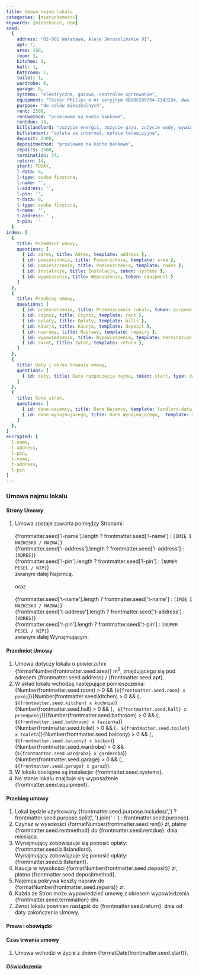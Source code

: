 ```yaml
---
title: Umowa najmu lokalu
categories: [nieruchomosci]
keywords: [mieszkanie, dom]
seed:
  {
    address: "02-001 Warszawa, Aleje Jerozolimskie 91",
    apt: 7,
    area: 100,
    room: 3,
    kitchen: 1,
    hall: 1,
    bathroom: 1,
    toilet: 1,
    wardrobe: 0,
    garage: 0,
    systems: "elektryczna, gazowa, centralne ogrzewanie",
    equipment: "Toster Philips o nr seryjnym XBSDCS89734-2342234, dwa fotele, kanapa",
    purpose: "do celów mieszkalnych",
    rent: 2300,
    rentmethod: "przelewem na konto bankowe",
    rentdue: 14,
    billslandlord: "zużycie energii, zużycie gazu, zużycie wody, wywóz śmieci",
    billstenant: "opłata za internet, opłata telewizyjna",
    deposit: 2300,
    depositmethod: "przelewem na konto bankowe",
    repairs: 2500,
    termination: 14,
    return: 14,
    start: TODAY,
    l-data: 0,
    l-type: osoba fizyczna,
    l-name: '',
    l-address: '',
    l-pin: '',
    t-data: 0,
    t-type: osoba fizyczna,
    t-name: '',
    t-address: '',
    t-pin: ''
  }
index: [
  {
    title: Przedmiot umowy, 
    questions: [
      { id: adres, title: Adres, template: address }, 
      { id: powierzchnia, title: Powierzchnia, template: area }, 
      { id: pomieszczenia, title: Pomieszczenia, template: rooms }, 
      { id: instalacje, title: Instalacje, token: systems }, 
      { id: wyposazenie, title: Wyposażenie, token: equipment }
    ]
  },
  {
    title: Przebieg umowy, 
    questions: [
      { id: przeznaczenie, title: Przeznaczenie lokalu, token: purpose },
      { id: czynsz, title: Czynsz, template: rent }, 
      { id: oplaty, title: Oplaty, template: bills }, 
      { id: kaucja, title: Kaucja, template: deposit },
      { id: naprawy, title: Naprawy, template: repairs }, 
      { id: wypowiedzenie, title: Wypowiedzenie, template: termination }, 
      { id: zwrot, title: Zwrot, template: return },      
    ]
  },  
  {
    title: Daty i okres trwania umowy,
    questions: [
      { id: daty, title: Data rozpoczęcia najmu, token: start, type: date },
    ]
  },
  {
    title: Dane stron,
    questions: [
      { id: dane-najemcy, title: Dane Najemcy, template: landlord-data },
      { id: dane-wynajmujacego, title: Dane Wynajmującego,  template: tenant-data },      
    ]
  },
]
encrypted: [
  l-name,
  l-address,
  l-pin,
  t-name,
  t-address,
  t-pin
]
---
```


### Umowa najmu lokalu

#### Strony Umowy

1. Umowa zostaje zawarta pomiędzy Stronami:
    <br /><br />
    {frontmatter.seed['l-name'].length ? frontmatter.seed['l-name'] : `[IMIĘ I NAZWISKO / NAZWA]`}
    <br />
    {frontmatter.seed['l-address'].length ? frontmatter.seed['l-address'] : `[ADRES]`}
    <br />
    {frontmatter.seed['l-pin'].length ? frontmatter.seed['l-pin'] : `[NUMER PESEL / NIP]`}
    <br />
    zwanym dalej Najemcą.
    <br /><br />
    oraz
    <br /><br />
    {frontmatter.seed['t-name'].length ? frontmatter.seed['t-name'] : `[IMIĘ I NAZWISKO / NAZWA]`}
    <br />
    {frontmatter.seed['t-address'].length ? frontmatter.seed['t-address'] : `[ADRES]`}
    <br />
    {frontmatter.seed['t-pin'].length ? frontmatter.seed['t-pin'] : `[NUMER PESEL / NIP]`}
    <br />
    zwanym dalej Wynajmującym.

#### Przedmiot Umowy

  1. Umowa dotyczy lokalu o powierzchni {formatNumber(frontmatter.seed.area)} m<sup>2</sup>, znajdującego się pod adresem {frontmatter.seed.address} / {frontmatter.seed.apt}.
  1. W skład lokalu wchodzą następujące pomieszczenia: {Number(frontmatter.seed.room) > 0 && (`${frontmatter.seed.room} x pokój`)}{Number(frontmatter.seed.kitchen) > 0 && (`, ${frontmatter.seed.kitchen} x kuchnia`)}{Number(frontmatter.seed.hall) > 0 && (`, ${frontmatter.seed.hall} x przedpokój`)}{Number(frontmatter.seed.bathroom) > 0 && (`, ${frontmatter.seed.bathroom} x łazienka`)}{Number(frontmatter.seed.toilet) > 0 && (`, ${frontmatter.seed.toilet} x toaleta`)}{Number(frontmatter.seed.balcony) > 0 && (`, ${frontmatter.seed.balcony} x balkon`)}{Number(frontmatter.seed.wardrobe) > 0 && (`${frontmatter.seed.wardrobe} x garderoba`)}{Number(frontmatter.seed.garage) > 0 && (`, ${frontmatter.seed.garage} x garaż`)}.
  1. W lokalu dostępne są instalacje: {frontmatter.seed.systems}.
  1. Na stanie lokalu znajduje się wyposażenie {frontmatter.seed.equipment}.

#### Przebieg umowy
   
  1. Lokal będzie użytkowany {frontmatter.seed.purpose.includes(',') ? frontmatter.seed.purpose.split(', ').join(' i ') : frontmatter.seed.purpose}.
  1. Czynsz w wysokości {formatNumber(frontmatter.seed.rent)} zł, płatny {frontmatter.seed.rentmethod} do {frontmatter.seed.rentdue}. dnia miesiąca.      
  1. Wynajmujący zobowiązuje się ponosić opłaty: {frontmatter.seed.billslandlord}.<br/>
    Wynajmujący zobowiązuje się ponosić opłaty: {frontmatter.seed.billstenant}.
  1. Kaucja w wysokości {formatNumber(frontmatter.seed.deposit)} zł, płatna {frontmatter.seed.depositmethod}.
  1. Najemca pokrywa koszty napraw do {formatNumber(frontmatter.seed.repairs)} zł.      
  1. Każda ze Stron może wypowiedzieć umowę z okresem wypowiedzenia {frontmatter.seed.termination} dni.
  1. Zwrot lokalu powinien nastąpić do {frontmatter.seed.return}. dnia od daty zakończenia Umowy.

#### Prawa i obowiązki

#### Czas trwania umowy
  1. Umowa wchodzi w życie z dniem {formatDate(frontmatter.seed.start)}.

#### Oświadczenia
